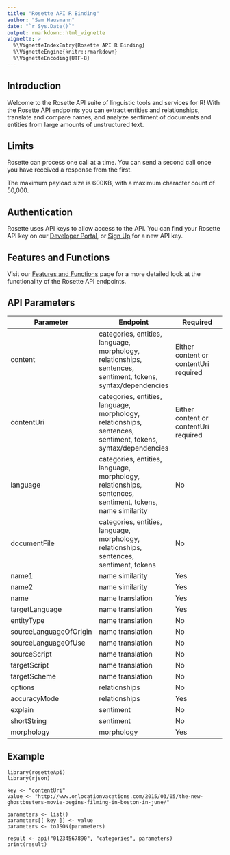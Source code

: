 ```yaml
---
title: "Rosette API R Binding"
author: "Sam Hausmann"
date: "`r Sys.Date()`"
output: rmarkdown::html_vignette
vignette: >
  %\VignetteIndexEntry{Rosette API R Binding}
  %\VignetteEngine{knitr::rmarkdown}
  %\VignetteEncoding{UTF-8}
---
```



## Introduction

Welcome to the Rosette API suite of linguistic tools and services for R! With the Rosette API endpoints you can extract entities and relationships, translate and compare names, and analyze sentiment of documents and entities from large amounts of unstructured text.

## Limits

Rosette can process one call at a time. You can send a second call once you have received a response from the first.

The maximum payload size is 600KB, with a maximum character count of 50,000.

## Authentication
Rosette uses API keys to allow access to the API. You can find your Rosette API key on our [Developer Portal](https://developer.rosette.com/login), or [Sign Up](https://developer.rosette.com/signup) for a new API key.

## Features and Functions

Visit our [Features and Functions](https://developer.rosette.com/features-and-functions#introduction) page for a more detailed look at the functionality of the Rosette API endpoints.

## API Parameters
| Parameter                     | Endpoint                                            | Required
| -------------                 |-------------                                        |------------- 
| content                    | categories, entities, language, morphology, relationships, sentences, sentiment, tokens, syntax/dependencies            | Either content or contentUri required |
| contentUri                      | categories, entities, language, morphology, relationships, sentences, sentiment, tokens, syntax/dependencies      | Either content or contentUri required |
| language                          | categories, entities, language, morphology, relationships, sentences, sentiment, tokens, name similarity                    | No |
| documentFile                      | categories, entities, language, morphology, relationships, sentences, sentiment, tokens                  | No |
| name1                 | name similarity               | Yes |
| name2               | name similarity| Yes |
| name    | name translation     | Yes |
| targetLanguage           | name translation           | Yes |
| entityType                 | name translation         | No |
| sourceLanguageOfOrigin        | name translation | No |
| sourceLanguageOfUse                         | name translation       | No |
| sourceScript                     | name translation               | No |
| targetScript                     | name translation                    | No |
| targetScheme                        | name translation          | No |
| options              | relationships        | No |
| accuracyMode              | relationships        | Yes |
| explain              | sentiment        | No |
| shortString              | sentiment        | No |
| morphology             | morphology        | Yes |

## Example

```
library(rosetteApi)
library(rjson)

key <- "contentUri"
value <- "http://www.onlocationvacations.com/2015/03/05/the-new-ghostbusters-movie-begins-filming-in-boston-in-june/"

parameters <- list()
parameters[[ key ]] <- value
parameters <- toJSON(parameters)

result <- api("01234567890", "categories", parameters)
print(result)
```
